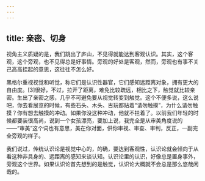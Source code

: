 ```yaml
---
---
---
```

title: 亲密、切身
---




视角主义质疑的是，我们跳出了庐山，不见得就能达到客观认识。其实，这个客观，这个旁观，也不见得总是好事情。旁观的好处是客观，然而，旁观也有事不关己高高挂起的意思，这往往不怎么好。

黑格尔重视视觉和听觉，称它们是认识性器官，它们感知远距离对象，拥有更大的自由度。[3]很好，不过，拉开了距离，难免比较疏远，相比之下，触觉就比较亲密。生出了亲密之感，几乎不可避免要从视觉转变到触觉。这个不便多说，这么说吧，你去看展览的时候，有些石头、木头、古玩都贴着“请勿触摸”，为什么请勿触摸？你有想去触摸的冲动。如果你没这种冲动，他就不拦着了。以前我们年轻的时候都要装很高尚，说到一个女孩漂亮，要加上说，我完全是从审美角度说的——“审美”这个词也有意思，美在你对面，供你审视、审查、审判，反正，一副完全旁观的样子。

我们说过，传统认识论是视觉中心的，的确，要达到客观性，认识论就会倾向于从看这种非具身的、远距离的感知来谈认知。认识论里的认识，好像总是置身事外，旁观这个世界。如果认识论首先想到的是触觉，认识论大概就不会总是那么悠哉闲哉的。